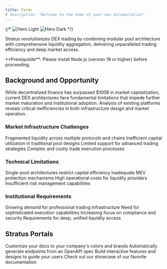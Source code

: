 ```yaml
---
title: Farms
# description: "Welcome to the home of your new documentation"
---
```


{/* <img
  className="block dark:hidden"
  src="/images/hero-light.svg"
  alt="Hero Light"
/>
<img
  className="hidden dark:block"
  src="/images/hero-dark.svg"
  alt="Hero Dark"
/> */}

Stratus revolutionizes DEX trading by combining modular pool architecture with comprehensive liquidity aggregation, delivering unparalleled trading efficiency and deep market access.

<Info>
  **Prerequisite**: Please install Node.js (version 19 or higher) before proceeding.
</Info>



## Background and Opportunity

While decentralized finance has surpassed $100B in market capitalization, current DEX architectures face fundamental limitations that impede further market maturation and institutional adoption. Analysis of existing platforms reveals critical inefficiencies in both infrastructure design and market operation.

### Market Infrastructure Challenges

Fragmented liquidity across multiple protocols and chains
Inefficient capital utilization in traditional pool designs
Limited support for advanced trading strategies
Complex and costly trade execution processes

### Technical Limitations

Single-pool architectures restrict capital efficiency
Inadequate MEV protection mechanisms
High operational costs for liquidity providers
Insufficient risk management capabilities

### Institutional Requirements

Growing demand for professional trading infrastructure
Need for sophisticated execution capabilities
Increasing focus on compliance and security
Requirements for deep, unified liquidity access



## Stratus Portals

<CardGroup cols={2}>
  <Card
    title="Customize Style"
    icon="palette"
    href="https://mintlify.com/docs/settings/global"
  >
    Customize your docs to your company's colors and brands
  </Card>
  <Card
    title="Reference APIs"
    icon="code"
    href="https://mintlify.com/docs/api-playground/openapi"
  >
    Automatically generate endpoints from an OpenAPI spec
  </Card>
  <Card
    title="Add Components"
    icon="screwdriver-wrench"
    href="https://mintlify.com/docs/content/components/accordions"
  >
    Build interactive features and designs to guide your users
  </Card>
  <Card
    title="Get Inspiration"
    icon="stars"
    href="https://mintlify.com/customers"
  >
    Check out our showcase of our favorite documentation
  </Card>
</CardGroup>
